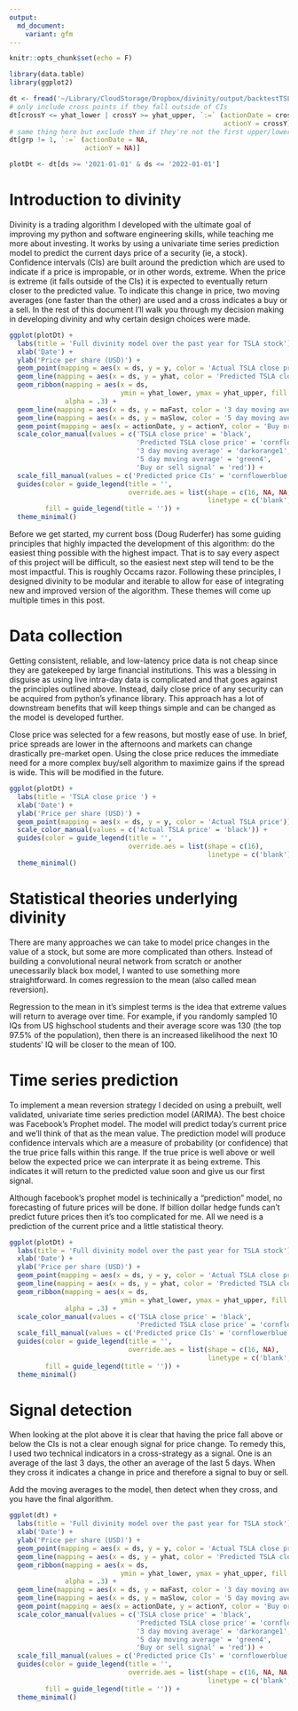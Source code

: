 ```yaml
---
output:
  md_document:
    variant: gfm
---
```


```r
knitr::opts_chunk$set(echo = F)
```

```r
library(data.table)
library(ggplot2)

dt <- fread('~/Library/CloudStorage/Dropbox/divinity/output/backtestTSLAOutcome.csv')[,-1:-2]
# only include cross points if they fall outside of CIs
dt[crossY <= yhat_lower | crossY >= yhat_upper, `:=` (actionDate = crossDate, 
                                                      actionY = crossY)]
# same thing here but exclude them if they're not the first upper/lower cross
dt[grp != 1, `:=` (actionDate = NA, 
                   actionY = NA)]

plotDt <- dt[ds >= '2021-01-01' & ds <= '2022-01-01']
```

# Introduction to divinity

Divinity is a trading algorithm I developed with the ultimate goal of improving my python and software engineering skills, while teaching me more about investing. It works by using a univariate time series prediction model to predict the current days price of a security (ie, a stock). Confidence intervals (CIs) are built around the prediction which are used to indicate if a price is impropable, or in other words, extreme. When the price is extreme (it falls outside of the CIs) it is expected to eventually return closer to the predicted value. To indicate this change in price, two moving averages (one faster than the other) are used and a cross indicates a buy or a sell. In the rest of this document I'll walk you through my decision making in developing divinity and why certain design choices were made.

```r
ggplot(plotDt) +
  labs(title = 'Full divinity model over the past year for TSLA stock') +
  xlab('Date') +
  ylab('Price per share (USD)') +
  geom_point(mapping = aes(x = ds, y = y, color = 'Actual TSLA close price')) +
  geom_line(mapping = aes(x = ds, y = yhat, color = 'Predicted TSLA close price')) +
  geom_ribbon(mapping = aes(x = ds, 
                            ymin = yhat_lower, ymax = yhat_upper, fill = 'Predicted price CIs'), 
              alpha = .3) +
  geom_line(mapping = aes(x = ds, y = maFast, color = '3 day moving average')) +
  geom_line(mapping = aes(x = ds, y = maSlow, color = '5 day moving average')) +
  geom_point(mapping = aes(x = actionDate, y = actionY, color = 'Buy or sell signal')) +
  scale_color_manual(values = c('TSLA close price' = 'black', 
                                'Predicted TSLA close price' = 'cornflowerblue', 
                                '3 day moving average' = 'darkorange1',
                                '5 day moving average' = 'green4', 
                                'Buy or sell signal' = 'red')) +
  scale_fill_manual(values = c('Predicted price CIs' = 'cornflowerblue')) +
  guides(color = guide_legend(title = '',
                              override.aes = list(shape = c(16, NA, NA, NA, 16), 
                                                  linetype = c('blank', 'solid', 'solid', 'solid', 'blank'))), 
         fill = guide_legend(title = '')) +
  theme_minimal()
```

Before we get started, my current boss (Doug Ruderfer) has some guiding principles that highly impacted the development of this algorithm: do the easiest thing possible with the highest impact. That is to say every aspect of this project will be difficult, so the easiest next step will tend to be the most impactful. This is roughly Occams razor. Following these principles, I designed divinity to be modular and iterable to allow for ease of integrating new and improved version of the algorithm. These themes will come up multiple times in this post.

# Data collection

Getting consistent, reliable, and low-latency price data is not cheap since they are gatekeeped by large financial institutions. This was a blessing in disguise as using live intra-day data is complicated and that goes against the principles outlined above. Instead, daily close price of any security can be acquired from python's yfinance library. This approach has a lot of downstream benefits that will keep things simple and can be changed as the model is developed further.

Close price was selected for a few reasons, but mostly ease of use. In brief, price spreads are lower in the afternoons and markets can change drastically pre-market open. Using the close price reduces the immediate need for a more complex buy/sell algorithm to maximize gains if the spread is wide. This will be modified in the future.

```r
ggplot(plotDt) +
  labs(title = 'TSLA close price ') +
  xlab('Date') +
  ylab('Price per share (USD)') +
  geom_point(mapping = aes(x = ds, y = y, color = 'Actual TSLA price')) +
  scale_color_manual(values = c('Actual TSLA price' = 'black')) +
  guides(color = guide_legend(title = '',
                              override.aes = list(shape = c(16), 
                                                  linetype = c('blank')))) +
  theme_minimal()

```
# Statistical theories underlying divinity

There are many approaches we can take to model price changes in the value of a stock, but some are more complicated than others. Instead of building a convolutional neural network from scratch or another unecessarily black box model, I wanted to use something more straightforward. In comes regression to the mean (also called mean reversion).

Regression to the mean in it's simplest terms is the idea that extreme values will return to average over time. For example, if you randomly sampled 10 IQs from US highschool students and their average score was 130 (the top 97.5% of the population), then there is an increased likelihood the next 10 students' IQ will be closer to the mean of 100.

# Time series prediction

To implement a mean reversion strategy I decided on using a prebuilt, well validated, univariate time series prediction model (ARIMA). The best choice was Facebook's Prophet model. The model will predict today's current price and we'll think of that as the mean value. The prediction model will produce confidence intervals which are a measure of probability (or confidence) that the true price falls within this range. If the true price is well above or well below the expected price we can interprate it as being extreme. This indicates it will return to the predicted value soon and give us our first signal. 

Although facebook's prophet model is techinically a "prediction" model, no forecasting of future prices will be done. If billion dollar hedge funds can't predict future prices then it's too complicated for me. All we need is a prediction of the current price and a little statistical theory.

```r
ggplot(plotDt) +
  labs(title = 'Full divinity model over the past year for TSLA stock') +
  xlab('Date') +
  ylab('Price per share (USD)') +
  geom_point(mapping = aes(x = ds, y = y, color = 'Actual TSLA close price')) +
  geom_line(mapping = aes(x = ds, y = yhat, color = 'Predicted TSLA close price')) +
  geom_ribbon(mapping = aes(x = ds, 
                            ymin = yhat_lower, ymax = yhat_upper, fill = 'Predicted price CIs'), 
              alpha = .3) +
  scale_color_manual(values = c('TSLA close price' = 'black', 
                                'Predicted TSLA close price' = 'cornflowerblue')) +
  scale_fill_manual(values = c('Predicted price CIs' = 'cornflowerblue')) +
  guides(color = guide_legend(title = '',
                              override.aes = list(shape = c(16, NA), 
                                                  linetype = c('blank', 'solid'))), 
         fill = guide_legend(title = '')) +
  theme_minimal()
```

# Signal detection

When looking at the plot above it is clear that having the price fall above or below the CIs is not a clear enough signal for price change. To remedy this, I used two technical indicators in a cross-strategy as a signal. One is an average of the last 3 days, the other an average of the last 5 days. When they cross it indicates a change in price and therefore a signal to buy or sell. 

Add the moving averages to the model, then detect when they cross, and you have the final algorithm.

```r
ggplot(dt) +
  labs(title = 'Full divinity model over the past year for TSLA stock') +
  xlab('Date') +
  ylab('Price per share (USD)') +
  geom_point(mapping = aes(x = ds, y = y, color = 'Actual TSLA close price')) +
  geom_line(mapping = aes(x = ds, y = yhat, color = 'Predicted TSLA close price')) +
  geom_ribbon(mapping = aes(x = ds, 
                            ymin = yhat_lower, ymax = yhat_upper, fill = 'Predicted price CIs'), 
              alpha = .3) +
  geom_line(mapping = aes(x = ds, y = maFast, color = '3 day moving average')) +
  geom_line(mapping = aes(x = ds, y = maSlow, color = '5 day moving average')) +
  geom_point(mapping = aes(x = actionDate, y = actionY, color = 'Buy or sell signal')) +
  scale_color_manual(values = c('TSLA close price' = 'black', 
                                'Predicted TSLA close price' = 'cornflowerblue', 
                                '3 day moving average' = 'darkorange1',
                                '5 day moving average' = 'green4', 
                                'Buy or sell signal' = 'red')) +
  scale_fill_manual(values = c('Predicted price CIs' = 'cornflowerblue')) +
  guides(color = guide_legend(title = '',
                              override.aes = list(shape = c(16, NA, NA, NA, 16), 
                                                  linetype = c('blank', 'solid', 'solid', 'solid', 'blank'))), 
         fill = guide_legend(title = '')) +
  theme_minimal()
```

